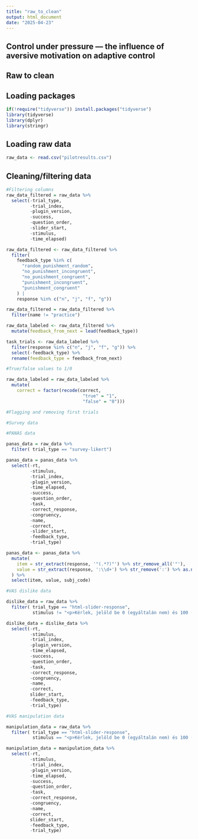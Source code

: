 ```yaml
---
title: "raw_to_clean"
output: html_document
date: "2025-04-23"
---
```


## Control under pressure — the influence of aversive motivation on adaptive control

## Raw to clean

## Loading packages

```r
if(!require("tidyverse")) install.packages("tidyverse")
library(tidyverse)
library(dplyr)
library(stringr)
```

## Loading raw data

```r
raw_data <- read.csv("pilotresults.csv")
```

## Cleaning/filtering data

```r
#Filtering columns
raw_data_filtered = raw_data %>% 
  select(-trial_type,
         -trial_index,
         -plugin_version,
         -success,
         -question_order,
         -slider_start,
         -stimulus,
         -time_elapsed)

raw_data_filtered <- raw_data_filtered %>%
  filter(
    feedback_type %in% c(
      "random_punishment_random",
      "no_punishment_incongruent",
      "no_punishment_congruent",
      "punishment_incongruent",
      "punishment_congruent"
    ) |
    response %in% c("n", "j", "f", "g"))

raw_data_filtered = raw_data_filtered %>% 
  filter(name != "practice")

raw_data_labeled <- raw_data_filtered %>%
  mutate(feedback_from_next = lead(feedback_type))

task_trials <- raw_data_labeled %>%
  filter(response %in% c("n", "j", "f", "g")) %>%
  select(-feedback_type) %>%
  rename(feedback_type = feedback_from_next)
```


```r
#True/false values to 1/0

raw_data_labeled = raw_data_labeled %>%
  mutate(
    correct = factor(recode(correct,
                             "true" = "1",
                             "false" = "0")))
```

```r
#Flagging and removing first trials

```

```r
#Survey data

#PANAS data

panas_data = raw_data %>% 
  filter( trial_type == "survey-likert")

panas_data = panas_data %>%
  select(-rt,
         -stimulus,
         -trial_index,
         -plugin_version,
         -time_elapsed,
         -success,
         -question_order,
         -task,
         -correct_response,
         -congruency,
         -name,
         -correct,
         -slider_start,
         -feedback_type,
         -trial_type)

panas_data <- panas_data %>%
  mutate(
    item = str_extract(response, '"(.*?)"') %>% str_remove_all('"'),
    value = str_extract(response, ':\\d+') %>% str_remove(':') %>% as.numeric()
  ) %>%
  select(item, value, subj_code)

#VAS dislike data

dislike_data = raw_data %>% 
  filter( trial_type == "html-slider-response",
          stimulus != "<p>Kérlek, jelöld be 0 (egyáltalán nem) és 100 (teljes mértékben) között, hogy milyen mértékben vettél észre szabályosságot a visszajelzések bemutatásában!</p>")

dislike_data = dislike_data %>%
  select(-rt,
         -stimulus,
         -trial_index,
         -plugin_version,
         -time_elapsed,
         -success,
         -question_order,
         -task,
         -correct_response,
         -congruency,
         -name,
         -correct,
         slider_start,
         -feedback_type,
         -trial_type)

#VAS manipulation data

manipulation_data = raw_data %>% 
  filter( trial_type == "html-slider-response",
          stimulus == "<p>Kérlek, jelöld be 0 (egyáltalán nem) és 100 (teljes mértékben) között, hogy milyen mértékben vettél észre szabályosságot a visszajelzések bemutatásában!</p>")

manipulation_data = manipulation_data %>%
  select(-rt,
         -stimulus,
         -trial_index,
         -plugin_version,
         -time_elapsed,
         -success,
         -question_order,
         -task,
         -correct_response,
         -congruency,
         -name,
         -correct,
         slider_start,
         -feedback_type,
         -trial_type)
```
